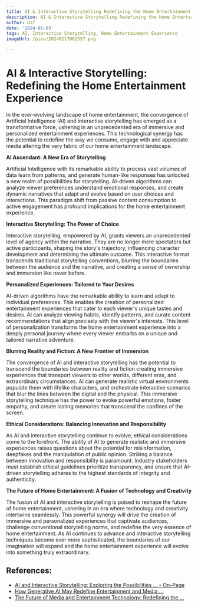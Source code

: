 ```yaml
---
title: AI & Interactive Storytelling Redefining the Home Entertainment Experience
description: AI & Interactive Storytelling Redefining the Home Entertainment Experience
author: Usf
date: '2024-01-03'
tags: AI, Interactive Storytelling, Home Entertainment Experience
imageUrl: /pixa/20240117062557.png

---
```

# AI & Interactive Storytelling: Redefining the Home Entertainment Experience

In  the ever-evolving  landscape of home entertainment, the convergence of Artificial Intelligence (AI) and interactive storytelling has emerged as a transformative force, ushering in an unprecedented era of  immersive and personalized entertainment experiences. This technological synergy has the potential to redefine the way we consume, engage with and  appreciate media altering the very fabric  of our home entertainment  landscape.

**AI Ascendant: A New Era of Storytelling**

Artificial Intelligence with its remarkable  ability to process vast volumes of data learn  from patterns, and generate  human-like responses has unlocked a new  realm of possibilities for storytelling. AI-driven algorithms can analyze viewer preferences understand emotional  responses, and create dynamic narratives that adapt and evolve based on user choices and interactions. This paradigm shift  from passive content consumption  to active engagement has profound implications for the home entertainment experience.

**Interactive Storytelling: The Power of  Choice**

Interactive storytelling, empowered by AI, grants viewers an unprecedented level of agency within the narrative.  They are no  longer mere spectators but active participants, shaping the story's trajectory, influencing character development and determining  the ultimate outcome.  This interactive format transcends traditional  storytelling conventions, blurring  the boundaries between the audience and the narrative, and creating a sense of ownership and immersion like never before.

**Personalized Experiences: Tailored to Your Desires**

AI-driven algorithms have the remarkable ability to learn and adapt to individual preferences. This enables  the creation of personalized entertainment experiences that cater to each viewer's unique tastes and  desires. AI can analyze viewing habits, identify patterns, and curate content recommendations that align precisely with the viewer's interests. This level of personalization transforms the home entertainment experience into a deeply personal journey where every viewer embarks on a unique and tailored  narrative adventure.

**Blurring Reality and Fiction:  A New Frontier of Immersion**

The  convergence of AI  and interactive storytelling has the potential to transcend the boundaries between  reality and fiction creating immersive experiences that transport viewers to other worlds, different  eras,  and extraordinary circumstances.  AI  can generate realistic virtual environments populate them  with lifelike characters,  and orchestrate interactive  scenarios that blur the lines between the digital and the  physical. This immersive storytelling technique has  the power to evoke powerful emotions, foster empathy, and create lasting memories that transcend the confines of the screen.

**Ethical Considerations: Balancing Innovation and Responsibility**

As AI and interactive storytelling continue  to evolve, ethical  considerations come to the forefront. The ability of AI to generate realistic and immersive experiences  raises questions  about the potential for misinformation, deepfakes and  the manipulation of  public opinion. Striking a balance between innovation and responsibility  is paramount. Industry stakeholders must establish  ethical guidelines prioritize transparency,  and ensure that AI-driven  storytelling adheres to the highest standards of integrity and authenticity.

**The Future of Home Entertainment: A Fusion of Technology and Creativity**

The fusion of AI and interactive storytelling is poised to  reshape the future of home entertainment, ushering in an era where technology  and creativity intertwine seamlessly. This powerful synergy will  drive the creation of immersive and personalized experiences that captivate audiences, challenge conventional storytelling norms, and redefine the very essence of home entertainment. As AI continues to  advance and interactive storytelling techniques become ever  more sophisticated, the boundaries of our imagination  will expand and the home  entertainment experience will evolve into something truly extraordinary.

## References:
- [AI and Interactive Storytelling: Exploring the Possibilities ... - On-Page](https://blog.on-page.ai/ai-and-interactive-storytelling/)
- [How Generative AI May Redefine Entertainment and Media ...](https://accelerationeconomy.com/ai/how-generative-ai-may-redefine-entertainment-and-media-experiences/)
- [The Future of Media and Entertainment Technology: Redefining the ...](https://www.technology-innovators.com/the-future-of-media-and-entertainment-technology-redefining-the-entertainment-experience/)
